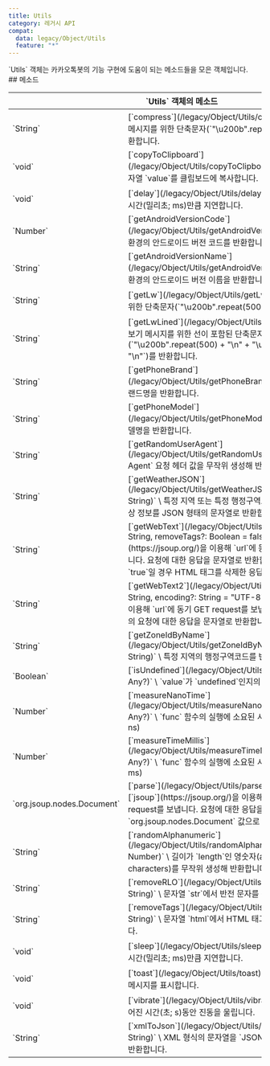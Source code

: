 ```yaml
---
title: Utils
category: 레거시 API
compat:
  data: legacy/Object/Utils
  feature: "*"
---
```


<Section>
  `Utils` 객체는 카카오톡봇의 기능 구현에 도움이 되는 메소드들을 모은 객체입니다.
</Section>
<Section>
  ## 메소드

  <Table>
    <Thead>
      <Tr>
        <Th colSpan="2">`Utils` 객체의 메소드</Th>
      </Tr>
    </Thead>
    <Tbody>
      <Tr>
        <Td><span>`String`</span></Td>
        <Td>
          [`compress`](/legacy/Object/Utils/compress)`()` \
          전체보기 메시지를 위한 단축문자(`"\u200b".repeat(1000) + "\n"`)를 반환합니다.
        </Td>
      </Tr>
      <Tr>
        <Td><span>`void`</span></Td>
        <Td>
          [`copyToClipboard`](/legacy/Object/Utils/copyToClipboard)`(value: String)` \
          문자열 `value`를 클립보드에 복사합니다.
        </Td>
      </Tr>
      <Tr>
        <Td><span>`void`</span></Td>
        <Td>
          [`delay`](/legacy/Object/Utils/delay)`(mil: Number)` \
          일정 시간(밀리초; ms)만큼 지연합니다.
        </Td>
      </Tr>
      <Tr>
        <Td><span>`Number`</span></Td>
        <Td>
          [`getAndroidVersionCode`](/legacy/Object/Utils/getAndroidVersionCode)`()` \
          앱 구동 환경의 안드로이드 버전 코드를 반환합니다.
        </Td>
      </Tr>
      <Tr>
        <Td><span>`String`</span></Td>
        <Td>
          [`getAndroidVersionName`](/legacy/Object/Utils/getAndroidVersionName)`()` \
          앱 구동 환경의 안드로이드 버전 이름을 반환합니다.
        </Td>
      </Tr>
      <Tr>
        <Td><span>`String`</span></Td>
        <Td>
          [`getLw`](/legacy/Object/Utils/getLw)`()` \
          전체보기 메시지를 위한 단축문자(`"\u200b".repeat(500)`)를 반환합니다.
        </Td>
      </Tr>
      <Tr>
        <Td><span>`String`</span></Td>
        <Td>
          [`getLwLined`](/legacy/Object/Utils/getLwLined)`()` \
          전체보기 메시지를 위한 선이 포함된 단축문자 세트(`"\u200b".repeat(500) + "\n" + "\u2500".repeat(20) + "\n"`)를 반환합니다.
        </Td>
      </Tr>
      <Tr>
        <Td><span>`String`</span></Td>
        <Td>
          [`getPhoneBrand`](/legacy/Object/Utils/getPhoneBrand)`()` \
          앱 구동 기기의 브랜드명을 반환합니다.
        </Td>
      </Tr>
      <Tr>
        <Td><span>`String`</span></Td>
        <Td>
          [`getPhoneModel`](/legacy/Object/Utils/getPhoneModel)`()` \
          앱 구동 기기의 모델명을 반환합니다.
        </Td>
      </Tr>
      <Tr>
        <Td><span>`String`</span></Td>
        <Td>
          [`getRandomUserAgent`](/legacy/Object/Utils/getRandomUserAgent)`()` \
          `User-Agent` 요청 헤더 값을 무작위 생성해 반환합니다.
        </Td>
      </Tr>
      <Tr>
        <Td><span>`String`</span></Td>
        <Td>
          [`getWeatherJSON`](/legacy/Object/Utils/getWeatherJSON)`(locationOrZoneId: String)` \
          특정 지역 또는 특정 행정구역코드로 식별되는 지역의 기상 정보를 JSON 형태의 문자열로 반환합니다.
        </Td>
      </Tr>
      <Tr>
        <Td><span>`String`</span></Td>
        <Td>
          [`getWebText`](/legacy/Object/Utils/getWebText)`(url: String, removeTags?: Boolean = false)` \
          [`jsoup`](https://jsoup.org/)을 이용해 `url`에 동기 GET request를 보냅니다. 요청에 대한 응답을 문자열로 반환합니다. `removeTags`가 `true`일
          경우 HTML 태그를 삭제한 응답을 문자열로 반환합니다.
        </Td>
      </Tr>
      <Tr>
        <Td><span>`String`</span></Td>
        <Td>
          [`getWebText2`](/legacy/Object/Utils/getWebText2)`(url: String, encoding?: String = "UTF-8")` \
          `java.net` 패키지를 이용해 `url`에 동기 GET request를 보냅니다. 지정한 인코딩 형식의 요청에 대한 응답을 문자열로 반환합니다.
        </Td>
      </Tr>
      <Tr>
        <Td><span>`String`</span></Td>
        <Td>
          [`getZoneIdByName`](/legacy/Object/Utils/getZoneIdByName)`(location: String)` \
          특정 지역의 행정구역코드를 반환합니다.
        </Td>
      </Tr>
      <Tr>
        <Td><span>`Boolean`</span></Td>
        <Td>
          [`isUndefined`](/legacy/Object/Utils/isUndefined)`(value: Any?)` \
          `value`가 `undefined`인지의 여부를 반환합니다.
        </Td>
      </Tr>
      <Tr>
        <Td><span>`Number`</span></Td>
        <Td>
          [`measureNanoTime`](/legacy/Object/Utils/measureNanoTime)`(func: () => Any?)` \
          `func` 함수의 실행에 소요된 시간을 반환합니다.(나노초; ns)
        </Td>
      </Tr>
      <Tr>
        <Td><span>`Number`</span></Td>
        <Td>
          [`measureTimeMillis`](/legacy/Object/Utils/measureTimeMillis)`(func: () => Any?)` \
          `func` 함수의 실행에 소요된 시간을 반환합니다.(밀리초; ms)
        </Td>
      </Tr>
      <Tr>
        <Td><span>`org.jsoup.nodes.Document`</span></Td>
        <Td>
          [`parse`](/legacy/Object/Utils/parse)`(url: String)` \
          [`jsoup`](https://jsoup.org/)을 이용해 `url`에 동기 GET request를 보냅니다. 요청에 대한 응답을 `org.jsoup.nodes.Document` 값으로
          반환합니다.
        </Td>
      </Tr>
      <Tr>
        <Td><span>`String`</span></Td>
        <Td>
          [`randomAlphanumeric`](/legacy/Object/Utils/randomAlphanumeric)`(length: Number)` \
          길이가 `length`인 영숫자(alphanumeric characters)를 무작위 생성해 반환합니다.
        </Td>
      </Tr>
      <Tr>
        <Td><span>`String`</span></Td>
        <Td>
          [`removeRLO`](/legacy/Object/Utils/removeRLO)`(str: String)` \
          문자열 `str`에서 반전 문자를 삭제한 값을 반환합니다.
        </Td>
      </Tr>
      <Tr>
        <Td><span>`String`</span></Td>
        <Td>
          [`removeTags`](/legacy/Object/Utils/removeTags)`(html: String)` \
          문자열 `html`에서 HTML 태그를 삭제한 값을 반환합니다.
        </Td>
      </Tr>
      <Tr>
        <Td><span>`void`</span></Td>
        <Td>
          [`sleep`](/legacy/Object/Utils/sleep)`(mil: Number)` \
          일정 시간(밀리초; ms)만큼 지연합니다.
        </Td>
      </Tr>
      <Tr>
        <Td><span>`void`</span></Td>
        <Td>
          [`toast`](/legacy/Object/Utils/toast)`(msg: String)` \
          토스트 메시지를 표시합니다.
        </Td>
      </Tr>
      <Tr>
        <Td><span>`void`</span></Td>
        <Td>
          [`vibrate`](/legacy/Object/Utils/vibrate)`(sec: Number)` \
          주어진 시간(초; s)동안 진동을 울립니다.
        </Td>
      </Tr>
      <Tr>
        <Td><span>`String`</span></Td>
        <Td>
          [`xmlToJson`](/legacy/Object/Utils/xmlToJson)`(xml: String)` \
          XML 형식의 문자열을 `JSON String`으로 변환한 값을 반환합니다.
        </Td>
      </Tr>
    </Tbody>
  </Table>
</Section>